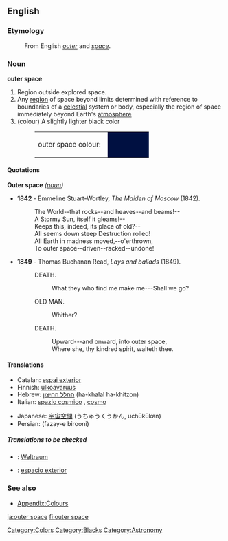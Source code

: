 {{wikipedia}}
==English==

===Etymology===
:From English ''[[outer]]'' and ''[[space]]''.

===Noun===
'''outer space'''

# Region outside explored space.
# Any [[region]] of space beyond limits determined with reference to boundaries of a [[celestial]] system or body, especially the region of space immediately beyond Earth's [[atmosphere]]
# (colour) A slightly lighter black color
#:<table><tr><td>outer space colour: &nbsp;</td><td bgcolor="#001041" width="80">&nbsp; </td></tr></table>

====Quotations====
;'''Outer space''' ''([[noun]])''
*'''1842''' - Emmeline Stuart-Wortley, ''The Maiden of Moscow'' (1842).
*:The World--that rocks--and heaves--and beams!--
*:A Stormy Sun, itself it gleams!--
*:Keeps this, indeed, its place of old?--
*:All seems down steep Destruction rolled!
*:All Earth in madness moved,--o'erthrown,
*:To outer space--driven--racked--undone!
*'''1849''' - Thomas Buchanan Read, ''Lays and ballads'' (1849).
*:DEATH.
*::What they who find me make me---Shall we go?
*:OLD MAN.
*::Whither?
*:DEATH.
*::Upward---and onward, into outer space,
*::Where she, thy kindred spirit, waiteth thee.

====Translations====
{{trans-top|region}}
*Catalan: [[espai exterior]]
*Finnish: [[ulkoavaruus]]
*Hebrew: [[החלל החיצון]] (ha-khalal ha-khitzon)
*Italian: [[spazio cosmico]] {{m}}, [[cosmo]] {{m}}
{{trans-mid}}
*Japanese: [[宇宙空間]] (うちゅうくうかん, uchūkūkan)
*Persian: {{FAchar|[[فضای بیرونی]]}} (fazay-e birooni)
{{trans-bottom}}

{{trans-top|colour}}
{{trans-mid}}
{{trans-bottom}}

=====Translations to be checked=====
{{checktrans}}
<!--Remove this section once all of the translations below have been moved into the tables above.-->
*{{ttbc|German}}: [[Weltraum]]
*{{ttbc|Spanish}}: [[espacio exterior]]

===See also===
*[[Wiktionary_Appendix:Colours|Appendix:Colours]]

[[Category:Colors]]
[[Category:Blacks]]
[[Category:Astronomy]]

[[ja:outer space]]
[[fi:outer space]]